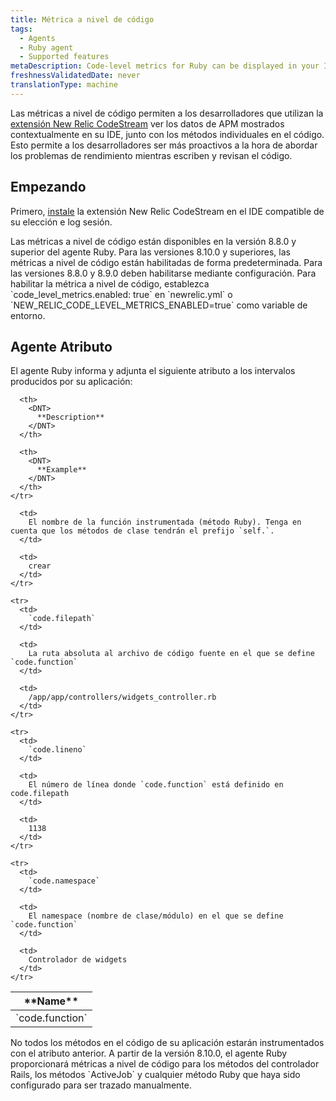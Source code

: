 ```yaml
---
title: Métrica a nivel de código
tags:
  - Agents
  - Ruby agent
  - Supported features
metaDescription: Code-level metrics for Ruby can be displayed in your IDE using the New Relic CodeStream extension.
freshnessValidatedDate: never
translationType: machine
---
```


Las métricas a nivel de código permiten a los desarrolladores que utilizan la [extensión New Relic CodeStream](/docs/codestream/observability/code-level-metrics) ver los datos de APM mostrados contextualmente en su IDE, junto con los métodos individuales en el código. Esto permite a los desarrolladores ser más proactivos a la hora de abordar los problemas de rendimiento mientras escriben y revisan el código.

## Empezando

Primero, [instale](/docs/codestream/start-here/install-codestream) la extensión New Relic CodeStream en el IDE compatible de su elección e log sesión.

<Callout variant="important">
  Las métricas a nivel de código están disponibles en la versión 8.8.0 y superior del agente Ruby. Para las versiones 8.10.0 y superiores, las métricas a nivel de código están habilitadas de forma predeterminada. Para las versiones 8.8.0 y 8.9.0 deben habilitarse mediante configuración. Para habilitar la métrica a nivel de código, establezca `code_level_metrics.enabled: true` en `newrelic.yml` o `NEW_RELIC_CODE_LEVEL_METRICS_ENABLED=true` como variable de entorno.
</Callout>

## Agente Atributo

El agente Ruby informa y adjunta el siguiente atributo a los intervalos producidos por su aplicación:

<table>
  <thead>
    <tr>
      <th style={{ width: "200px" }}>
        <DNT>
          **Name**
        </DNT>
      </th>

      <th>
        <DNT>
          **Description**
        </DNT>
      </th>

      <th>
        <DNT>
          **Example**
        </DNT>
      </th>
    </tr>
  </thead>

  <tbody>
    <tr>
      <td>
        `code.function`
      </td>

      <td>
        El nombre de la función instrumentada (método Ruby). Tenga en cuenta que los métodos de clase tendrán el prefijo `self.`.
      </td>

      <td>
        crear
      </td>
    </tr>

    <tr>
      <td>
        `code.filepath`
      </td>

      <td>
        La ruta absoluta al archivo de código fuente en el que se define `code.function`
      </td>

      <td>
        /app/app/controllers/widgets_controller.rb
      </td>
    </tr>

    <tr>
      <td>
        `code.lineno`
      </td>

      <td>
        El número de línea donde `code.function` está definido en code.filepath
      </td>

      <td>
        1138
      </td>
    </tr>

    <tr>
      <td>
        `code.namespace`
      </td>

      <td>
        El namespace (nombre de clase/módulo) en el que se define `code.function`
      </td>

      <td>
        Controlador de widgets
      </td>
    </tr>
  </tbody>
</table>

<Callout variant="important">
  No todos los métodos en el código de su aplicación estarán instrumentados con el atributo anterior. A partir de la versión 8.10.0, el agente Ruby proporcionará métricas a nivel de código para los métodos del controlador Rails, los métodos `ActiveJob` y cualquier método Ruby que haya sido configurado para ser trazado manualmente.
</Callout>